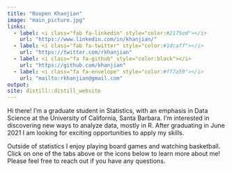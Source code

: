 ```yaml
---
title: "Roupen Khanjian"
image: "main_picture.jpg"
links:
  - label: <i class="fab fa-linkedin" style="color:#2175ed"></i>
    url: "https://www.linkedin.com/in/khanjian/"
  - label: <i class="fab fa-twitter" style="color:#1dcaff"></i>
    url: "https://twitter.com/rkhanjian"
  - label: <i class="fa fa-github" style="color:black"></i> 
    url: "https://github.com/khanjian"
  - label: <i class="fa fa-envelope" style="color:#ff7a59"></i>
    url: "mailto:rkhanjian@gmail.com"
output:
site: distill::distill_website  
---
```

  
Hi there! I'm a graduate student in Statistics, with an emphasis in Data Science at the University of California, Santa Barbara. I'm interested in discovering new ways to analyze data, mostly in R. After graduating in June 2021 I am looking for exciting opportunities to apply my skills.     

Outside of statistics I enjoy playing board games and watching basketball. Click on one of the tabs above or the icons below to learn more about me! Please feel free to reach out if you have any questions.